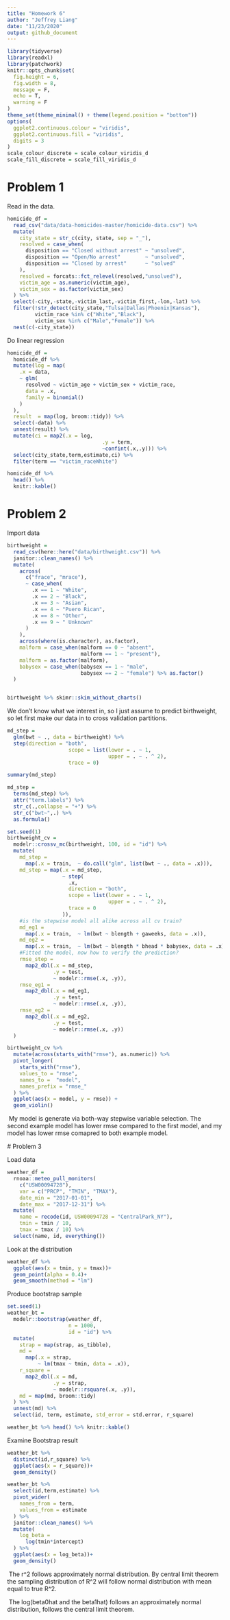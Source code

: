 ```yaml
---
title: "Homework 6"
author: "Jeffrey Liang"
date: "11/23/2020"
output: github_document
---
```


```r
library(tidyverse)
library(readxl)
library(patchwork)
knitr::opts_chunk$set(
  fig.height = 6,
  fig.width = 8,
  message = F,
  echo = T,
  warning = F
)
theme_set(theme_minimal() + theme(legend.position = "bottom"))
options(
  ggplot2.continuous.colour = "viridis",
  ggplot2.continuous.fill = "viridis",
  digits = 3
)
scale_colour_discrete = scale_colour_viridis_d
scale_fill_discrete = scale_fill_viridis_d

```

# Problem 1

Read in the data.
```r
homicide_df = 
  read_csv("data/data-homicides-master/homicide-data.csv") %>% 
  mutate(
    city_state = str_c(city, state, sep = "_"),
    resolved = case_when(
      disposition == "Closed without arrest" ~ "unsolved",
      disposition == "Open/No arrest"        ~ "unsolved",
      disposition == "Closed by arrest"      ~ "solved"
    ),
    resolved = forcats::fct_relevel(resolved,"unsolved"),
    victim_age = as.numeric(victim_age),
    victim_sex = as.factor(victim_sex)
  ) %>% 
  select(-city,-state,-victim_last,-victim_first,-lon,-lat) %>% 
  filter(!str_detect(city_state,"Tulsa|Dallas|Phoenix|Kansas"),
         victim_race %in% c("White","Black"),
         victim_sex %in% c("Male","Female")) %>% 
  nest(c(-city_state))
```

Do linear regression
```r
homicide_df =
  homicide_df %>%
  mutate(log = map(
    .x = data,
    ~ glm(
      resolved ~ victim_age + victim_sex + victim_race,
      data = .x,
      family = binomial()
    )
  ),
  result  = map(log, broom::tidy)) %>% 
  select(-data) %>% 
  unnest(result) %>% 
  mutate(ci = map2(.x = log,
                               .y = term,
                               ~confint(.x,.y))) %>% 
  select(city_state,term,estimate,ci) %>% 
  filter(term == "victim_raceWhite")

homicide_df %>% 
  head() %>% 
  knitr::kable()
```


# Problem 2

Import data
```r
birthweight =
  read_csv(here::here("data/birthweight.csv")) %>%
  janitor::clean_names() %>%
  mutate(
    across(
      c("frace", "mrace"),
      ~ case_when(
        .x == 1 ~ "White",
        .x == 2 ~ "Black",
        .x == 3 ~ "Asian",
        .x == 4 ~ "Puero Rican",
        .x == 8 ~ "Other",
        .x == 9 ~ " Unknown"
      )
    ),
    across(where(is.character), as.factor),
    malform = case_when(malform == 0 ~ "absent",
                        malform == 1 ~ "present"),
    malform = as.factor(malform),
    babysex = case_when(babysex == 1 ~ "male",
                        babysex == 2 ~ "female") %>% as.factor()
  )


birthweight %>% skimr::skim_without_charts()
```

We don't know what we interest in, so I just assume to predict birthweight, so 
let first make our data in to cross validation partitions.
```r
md_step =
  glm(bwt ~ ., data = birthweight) %>% 
  step(direction = "both",
                    scope = list(lower = . ~ 1,
                                 upper = . ~ . ^ 2),
                    trace = 0)

summary(md_step)

md_step =
  terms(md_step) %>% 
  attr("term.labels") %>% 
  str_c(.,collapse = "+") %>% 
  str_c("bwt~",.) %>% 
  as.formula()

set.seed(1)
birthweight_cv =
  modelr::crossv_mc(birthweight, 100, id = "id") %>%
  mutate(
    md_step =
      map(.x = train,  ~ do.call("glm", list(bwt ~ ., data = .x))),
    md_step = map(.x = md_step,
                  ~ step(
                    .x,
                    direction = "both",
                    scope = list(lower = . ~ 1,
                                 upper = . ~ . ^ 2),
                    trace = 0
                  )),
    #is the stepwise model all alike across all cv train?
    md_eg1 =
      map(.x = train,  ~ lm(bwt ~ blength + gaweeks, data = .x)),
    md_eg2 =
      map(.x = train,  ~ lm(bwt ~ blength * bhead * babysex, data = .x)),
    #Fitted the model, now how to verify the prediction?
    rmse_step =
      map2_dbl(.x = md_step,
               .y = test,
               ~ modelr::rmse(.x, .y)),
    rmse_eg1 =
      map2_dbl(.x = md_eg1,
               .y = test,
               ~ modelr::rmse(.x, .y)),
    rmse_eg2 =
      map2_dbl(.x = md_eg2,
               .y = test,
               ~ modelr::rmse(.x, .y))
  )

birthweight_cv %>%
  mutate(across(starts_with("rmse"), as.numeric)) %>%
  pivot_longer(
    starts_with("rmse"),
    values_to = "rmse",
    names_to =  "model",
    names_prefix = "rmse_"
  ) %>%
  ggplot(aes(x = model, y = rmse)) +
  geom_violin()
```
\ My model is generate via both-way stepwise variable selection. The second example 
model has lower rmse compared to the first model, and my model has lower rmse comapred
 to both example model. 
 
 # Problem 3
 
 Load data
```r
weather_df = 
  rnoaa::meteo_pull_monitors(
    c("USW00094728"),
    var = c("PRCP", "TMIN", "TMAX"), 
    date_min = "2017-01-01",
    date_max = "2017-12-31") %>%
  mutate(
    name = recode(id, USW00094728 = "CentralPark_NY"),
    tmin = tmin / 10,
    tmax = tmax / 10) %>%
  select(name, id, everything())
```

 Look at the distribution
```r
weather_df %>% 
  ggplot(aes(x = tmin, y = tmax))+
  geom_point(alpha = 0.4)+
  geom_smooth(method = "lm")
```
 
Produce bootstrap sample
```r
set.seed(1)
weather_bt =
  modelr::bootstrap(weather_df,
                    n = 1000,
                    id = "id") %>%
  mutate(
    strap = map(strap, as_tibble),
    md =
      map(.x = strap,
          ~ lm(tmax ~ tmin, data = .x)),
    r_square =
      map2_dbl(.x = md,
               .y = strap,
               ~ modelr::rsquare(.x, .y)),
    md = map(md, broom::tidy)
  ) %>%
  unnest(md) %>%
  select(id, term, estimate, std_error = std.error, r_square)

weather_bt %>% head() %>% knitr::kable()
```
Examine Bootstrap result
```r
weather_bt %>% 
  distinct(id,r_square) %>% 
  ggplot(aes(x = r_square))+
  geom_density()

weather_bt %>% 
  select(id,term,estimate) %>% 
  pivot_wider(
    names_from = term,
    values_from = estimate
  ) %>% 
  janitor::clean_names() %>% 
  mutate(
    log_beta =
      log(tmin*intercept)
  ) %>% 
  ggplot(aes(x = log_beta))+
  geom_density()
```

\ The r^2 follows approximately normal distribution. By central limit theorem 
the sampling distribution of R^2 will follow normal distribution with mean equal
 to true R^2.
 
\ The log(beta0hat and the beta1hat) follows an approximately normal distribution, follows the central limit theorem.
